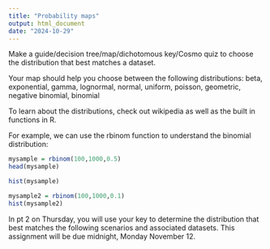 ```yaml
---
title: "Probability maps"
output: html_document
date: "2024-10-29"
---
```


Make a guide/decision tree/map/dichotomous key/Cosmo quiz to choose the distribution that best matches a dataset.

Your map should help you choose between the following distributions: beta, exponential, gamma, lognormal, normal, uniform, poisson, geometric, negative binomial, binomial

To learn about the distributions, check out wikipedia as well as the built in functions in R.

For example, we can use the rbinom function to understand the binomial distribution:

```r
mysample = rbinom(100,1000,0.5)
head(mysample)

hist(mysample)

mysample2 = rbinom(100,1000,0.1)
hist(mysample2)
```


In pt 2 on Thursday, you will use your key to determine the distribution that best matches the following scenarios and associated datasets. This assignment will be due midnight, Monday November 12.
